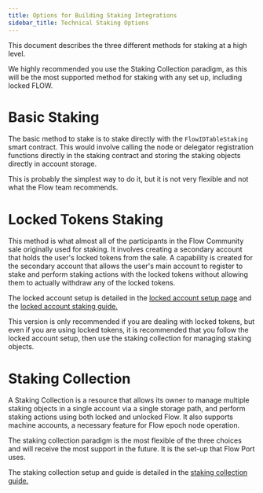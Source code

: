```yaml
---
title: Options for Building Staking Integrations
sidebar_title: Technical Staking Options
---
```


This document describes the three different methods for staking at a high level.

<Callout type="warning">

We highly recommended you use the Staking Collection paradigm,
as this will be the most supported method for staking with any set up,
including locked FLOW.

</Callout>

# Basic Staking

The basic method to stake is to stake directly with the `FlowIDTableStaking` smart contract.
This would involve calling the node or delegator registration functions directly in the staking
contract and storing the staking objects directly in account storage.

This is probably the simplest way to do it, but it is not very flexible
and not what the Flow team recommends.

# Locked Tokens Staking

This method is what almost all of the participants in the Flow Community sale originally used for staking.
It involves creating a secondary account that holds the user's locked tokens from the sale.
A capability is created for the secondary account that allows the user's main account to 
register to stake and perform staking actions with the locked tokens 
without allowing them to actually withdraw any of the locked tokens.

The locked account setup is detailed in the [locked account setup page](/flow-token/locked-account-setup/) 
and the [locked account staking guide.](/staking/locked-staking-guide/)

This version is only recommended if you are dealing with locked tokens,
but even if you are using locked tokens, it is recommended that you follow the locked account setup,
then use the staking collection for managing staking objects.

# Staking Collection

A Staking Collection is a resource that allows its owner to manage multiple staking
objects in a single account via a single storage path, and perform staking actions 
using both locked and unlocked Flow. It also supports machine accounts,
a necessary feature for Flow epoch node operation.

The staking collection paradigm is the most flexible of the three choices
and will receive the most support in the future. It is the set-up that Flow Port uses.

The staking collection setup and guide is detailed in the [staking collection guide.](staking/staking-collection)


